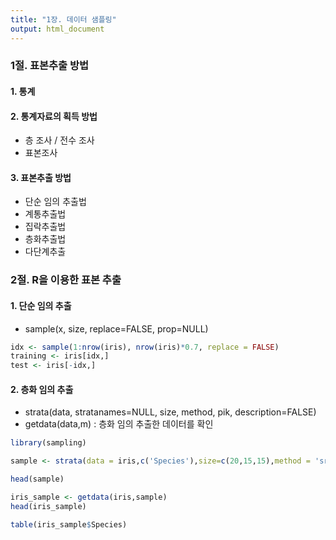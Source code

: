 ```yaml
---
title: "1장. 데이터 샘플링"
output: html_document
---
```


### 1절. 표본추출 방법

#### 1. 통계

#### 2. 통계자료의 획득 방법

-   층 조사 / 전수 조사
-   표본조사

#### 3. 표본추출 방법

-   단순 임의 추출법
-   계통추출법
-   집락추출법
-   층화추출법
-   다단계추출

### 2절. R을 이용한 표본 추출

#### 1. 단순 임의 추출

-   sample(x, size, replace=FALSE, prop=NULL)

```r
idx <- sample(1:nrow(iris), nrow(iris)*0.7, replace = FALSE)
training <- iris[idx,]
test <- iris[-idx,]
```

#### 2. 층화 임의 추출

-   strata(data, stratanames=NULL, size, method, pik, description=FALSE)
-   getdata(data,m) : 층화 임의 추출한 데이터를 확인

```r
library(sampling)

sample <- strata(data = iris,c('Species'),size=c(20,15,15),method = 'srswor')

head(sample)

iris_sample <- getdata(iris,sample)
head(iris_sample)

table(iris_sample$Species)
```
